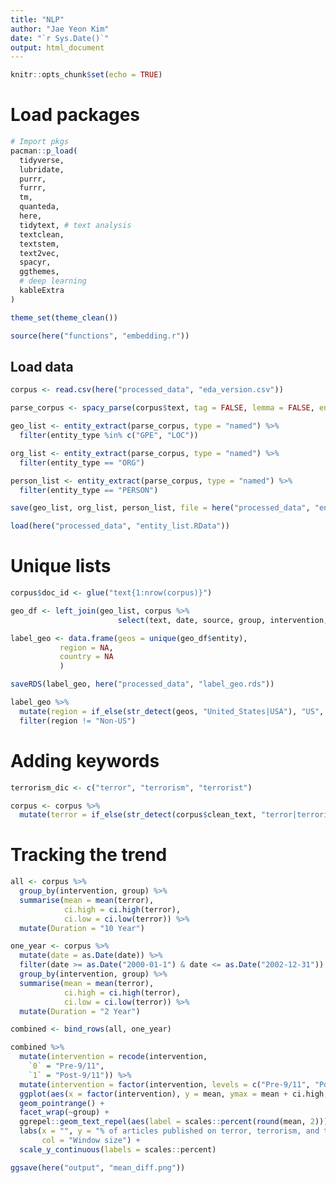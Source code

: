 ```yaml
---
title: "NLP"
author: "Jae Yeon Kim"
date: "`r Sys.Date()`"
output: html_document
---
```


```r
knitr::opts_chunk$set(echo = TRUE)
```

# Load packages 

```r

# Import pkgs
pacman::p_load(
  tidyverse,
  lubridate, 
  purrr,
  furrr,
  tm,
  quanteda, 
  here,
  tidytext, # text analysis 
  textclean,
  textstem, 
  text2vec, 
  spacyr, 
  ggthemes,
  # deep learning 
  kableExtra
)

theme_set(theme_clean())

source(here("functions", "embedding.r"))
```


## Load data 

```r
corpus <- read.csv(here("processed_data", "eda_version.csv"))
```

```r
parse_corpus <- spacy_parse(corpus$text, tag = FALSE, lemma = FALSE, entity = TRUE, nounphrase = TRUE)

geo_list <- entity_extract(parse_corpus, type = "named") %>%
  filter(entity_type %in% c("GPE", "LOC"))

org_list <- entity_extract(parse_corpus, type = "named") %>%
  filter(entity_type == "ORG")

person_list <- entity_extract(parse_corpus, type = "named") %>%
  filter(entity_type == "PERSON")

save(geo_list, org_list, person_list, file = here("processed_data", "entity_list.RData"))
```

```r
load(here("processed_data", "entity_list.RData"))
```

# Unique lists 

```r

corpus$doc_id <- glue("text{1:nrow(corpus)}")

geo_df <- left_join(geo_list, corpus %>%
                        select(text, date, source, group, intervention, doc_id))

label_geo <- data.frame(geos = unique(geo_df$entity), 
           region = NA,
           country = NA
           )

saveRDS(label_geo, here("processed_data", "label_geo.rds"))

label_geo %>%
  mutate(region = if_else(str_detect(geos, "United_States|USA"), "US", "Non-US")) %>%
  filter(region != "Non-US")
```

# Adding keywords 

```r
terrorism_dic <- c("terror", "terrorism", "terrorist")
```

```r
corpus <- corpus %>%
  mutate(terror = if_else(str_detect(corpus$clean_text, "terror|terrorist|terrorism"), 1, 0))
```

# Tracking the trend 

```r
all <- corpus %>%
  group_by(intervention, group) %>%
  summarise(mean = mean(terror),
            ci.high = ci.high(terror),
            ci.low = ci.low(terror)) %>%
  mutate(Duration = "10 Year")

one_year <- corpus %>%
  mutate(date = as.Date(date)) %>%
  filter(date >= as.Date("2000-01-1") & date <= as.Date("2002-12-31")) %>%
  group_by(intervention, group) %>%
  summarise(mean = mean(terror),
            ci.high = ci.high(terror),
            ci.low = ci.low(terror)) %>%
  mutate(Duration = "2 Year")

combined <- bind_rows(all, one_year)

combined %>%
  mutate(intervention = recode(intervention, 
    `0` = "Pre-9/11",
    `1` = "Post-9/11")) %>%
  mutate(intervention = factor(intervention, levels = c("Pre-9/11", "Post-9/11"))) %>%
  ggplot(aes(x = factor(intervention), y = mean, ymax = mean + ci.high, ymin = mean - ci.low, col = Duration)) +
  geom_pointrange() +
  facet_wrap(~group) +
  ggrepel::geom_text_repel(aes(label = scales::percent(round(mean, 2)))) +
  labs(x = "", y = "% of articles published on terror, terrorism, and terrorist",
       col = "Window size") +
  scale_y_continuous(labels = scales::percent)

ggsave(here("output", "mean_diff.png"))
```